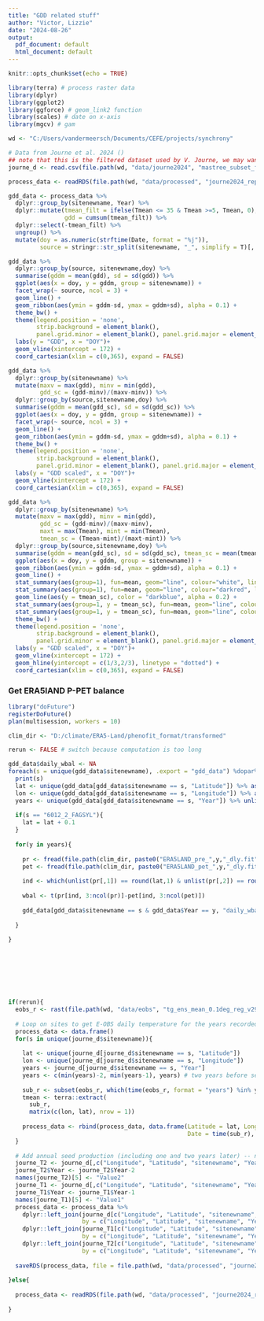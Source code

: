 ```yaml
---
title: "GDD related stuff"
author: "Victor, Lizzie"
date: "2024-08-26"
output:
  pdf_document: default
  html_document: default
---
```


```r
knitr::opts_chunk$set(echo = TRUE)

library(terra) # process raster data
library(dplyr)
library(ggplot2)
library(ggforce) # geom_link2 function
library(scales) # date on x-axis
library(mgcv) # gam

wd <- "C:/Users/vandermeersch/Documents/CEFE/projects/synchrony"

# Data from Journe et al. 2024 ()
## note that this is the filtered dataset used by V. Journe, we may want to start from scratch with raw MasTree data
journe_d <- read.csv(file.path(wd, "data/journe2024", "mastree_subset_fagus.csv")) 

```

```r

process_data <- readRDS(file.path(wd, "data/processed", "journe2024_replicate.rds"))

gdd_data <- process_data %>%
  dplyr::group_by(sitenewname, Year) %>%
  dplyr::mutate(tmean_filt = ifelse(Tmean <= 35 & Tmean >=5, Tmean, 0),
                gdd = cumsum(tmean_filt)) %>%
  dplyr::select(-tmean_filt) %>%
  ungroup() %>%
  mutate(doy = as.numeric(strftime(Date, format = "%j")),
         source = stringr::str_split(sitenewname, "_", simplify = T)[, 1])

```

```r

gdd_data %>%
  dplyr::group_by(source, sitenewname,doy) %>%
  summarise(gddm = mean(gdd), sd = sd(gdd)) %>%
  ggplot(aes(x = doy, y = gddm, group = sitenewname)) +
  facet_wrap(~ source, ncol = 3) + 
  geom_line() +
  geom_ribbon(aes(ymin = gddm-sd, ymax = gddm+sd), alpha = 0.1) + 
  theme_bw() +
  theme(legend.position = 'none',
        strip.background = element_blank(),
        panel.grid.minor = element_blank(), panel.grid.major = element_blank()) +
  labs(y = "GDD", x = "DOY")+
  geom_vline(xintercept = 172) +
  coord_cartesian(xlim = c(0,365), expand = FALSE)

```

```r

gdd_data %>%
  dplyr::group_by(sitenewname) %>%
  mutate(maxv = max(gdd), minv = min(gdd),
         gdd_sc = (gdd-minv)/(maxv-minv)) %>%
  dplyr::group_by(source,sitenewname,doy) %>%
  summarise(gddm = mean(gdd_sc), sd = sd(gdd_sc)) %>%
  ggplot(aes(x = doy, y = gddm, group = sitenewname)) +
  facet_wrap(~ source, ncol = 3) + 
  geom_line() +
  geom_ribbon(aes(ymin = gddm-sd, ymax = gddm+sd), alpha = 0.1) + 
  theme_bw() +
  theme(legend.position = 'none',
        strip.background = element_blank(),
        panel.grid.minor = element_blank(), panel.grid.major = element_blank()) +
  labs(y = "GDD scaled", x = "DOY")+
  geom_vline(xintercept = 172) +
  coord_cartesian(xlim = c(0,365), expand = FALSE)

```

```r

gdd_data %>%
  dplyr::group_by(sitenewname) %>%
  mutate(maxv = max(gdd), minv = min(gdd),
         gdd_sc = (gdd-minv)/(maxv-minv),
         maxt = max(Tmean), mint = min(Tmean),
         tmean_sc = (Tmean-mint)/(maxt-mint)) %>%
  dplyr::group_by(source,sitenewname,doy) %>%
  summarise(gddm = mean(gdd_sc), sd = sd(gdd_sc), tmean_sc = mean(tmean_sc)) %>%
  ggplot(aes(x = doy, y = gddm, group = sitenewname)) +
  geom_ribbon(aes(ymin = gddm-sd, ymax = gddm+sd), alpha = 0.1) + 
  geom_line() +
  stat_summary(aes(group=1), fun=mean, geom="line", colour="white", linewidth = 1.5) + 
  stat_summary(aes(group=1), fun=mean, geom="line", colour="darkred", linewidth = 1) + 
  geom_line(aes(y = tmean_sc), color = "darkblue", alpha = 0.2) +
  stat_summary(aes(group=1, y = tmean_sc), fun=mean, geom="line", colour="white", linewidth = 1.5) +
  stat_summary(aes(group=1, y = tmean_sc), fun=mean, geom="line", colour="darkblue", linewidth = 1) + 
  theme_bw() +
  theme(legend.position = 'none',
        strip.background = element_blank(),
        panel.grid.minor = element_blank(), panel.grid.major = element_blank()) +
  labs(y = "GDD scaled", x = "DOY")+
  geom_vline(xintercept = 172) +
  geom_hline(yintercept = c(1/3,2/3), linetype = "dotted") +
  coord_cartesian(xlim = c(0,365), expand = FALSE)

```

### Get ERA5lAND P-PET balance

```r

library("doFuture")
registerDoFuture()
plan(multisession, workers = 10)

clim_dir <- "D:/climate/ERA5-Land/phenofit_format/transformed"

rerun <- FALSE # switch because computation is too long

gdd_data$daily_wbal <- NA
foreach(s = unique(gdd_data$sitenewname), .export = "gdd_data") %dopar% {
  print(s)
  lat <- unique(gdd_data[gdd_data$sitenewname == s, "Latitude"]) %>% as.numeric()
  lon <- unique(gdd_data[gdd_data$sitenewname == s, "Longitude"]) %>% as.numeric()
  years <- unique(gdd_data[gdd_data$sitenewname == s, "Year"]) %>% unlist()
  
  if(s == "6012_2_FAGSYL"){
    lat = lat + 0.1
  }
  
  for(y in years){
    
    pr <- fread(file.path(clim_dir, paste0("ERA5LAND_pre_",y,"_dly.fit"))) %>% as.data.frame()
    pet <- fread(file.path(clim_dir, paste0("ERA5LAND_pet_",y,"_dly.fit"))) %>% as.data.frame()
    
    ind <- which(unlist(pr[,1]) == round(lat,1) & unlist(pr[,2]) == round(lon,1))
    
    wbal <- t(pr[ind, 3:ncol(pr)]-pet[ind, 3:ncol(pet)])
    
    gdd_data[gdd_data$sitenewname == s & gdd_data$Year == y, "daily_wbal"] <- wbal
    
  }
  
}








if(rerun){
  eobs_r <- rast(file.path(wd, "data/eobs", "tg_ens_mean_0.1deg_reg_v29.0e.nc"))
  
  # Loop on sites to get E-OBS daily temperature for the years recorded
  process_data <- data.frame()
  for(s in unique(journe_d$sitenewname)){
    
    lat <- unique(journe_d[journe_d$sitenewname == s, "Latitude"])
    lon <- unique(journe_d[journe_d$sitenewname == s, "Longitude"])
    years <- journe_d[journe_d$sitenewname == s, "Year"]
    years <- c(min(years)-2, min(years-1), years) # two years before seed fall
    
    sub_r <- subset(eobs_r, which(time(eobs_r, format = "years") %in% years))
    tmean <- terra::extract(
      sub_r, 
      matrix(c(lon, lat), nrow = 1))
    
    process_data <- rbind(process_data, data.frame(Latitude = lat, Longitude = lon, sitenewname = s, Tmean = t(tmean), 
                                                   Date = time(sub_r), Year = time(sub_r, format = "years")))
  }
  
  # Add annual seed production (including one and two years later) -- not a very elegant way
  journe_T2 <- journe_d[,c("Longitude", "Latitude", "sitenewname", "Year", "Value")]
  journe_T2$Year <- journe_T2$Year-2
  names(journe_T2)[5] <- "Value2"
  journe_T1 <- journe_d[,c("Longitude", "Latitude", "sitenewname", "Year", "Value")]
  journe_T1$Year <- journe_T1$Year-1
  names(journe_T1)[5] <- "Value1"
  process_data <- process_data %>%
    dplyr::left_join(journe_d[c("Longitude", "Latitude", "sitenewname", "Year", "Value")], 
                     by = c("Longitude", "Latitude", "sitenewname", "Year")) %>%
    dplyr::left_join(journe_T1[c("Longitude", "Latitude", "sitenewname", "Year", "Value1")], 
                     by = c("Longitude", "Latitude", "sitenewname", "Year")) %>% 
    dplyr::left_join(journe_T2[c("Longitude", "Latitude", "sitenewname", "Year", "Value2")], 
                     by = c("Longitude", "Latitude", "sitenewname", "Year"))
  
  saveRDS(process_data, file = file.path(wd, "data/processed", "journe2024_replicate.rds"))
  
}else{
  
  process_data <- readRDS(file.path(wd, "data/processed", "journe2024_replicate.rds"))
  
}


```